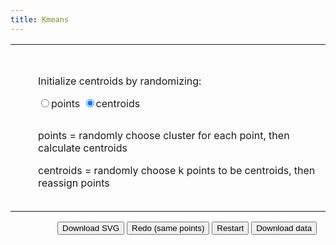 ```yaml
---
title: Kmeans
---
```


<script src="scripts/d3.v7.js"></script>
<script src="scripts/kmeans.js"></script>

<table>
  <tr style="vertical-align: top;">
    <td>
      <h3 id="info"></h3>
      <p id="kmse"></p>
      <div style="padding-left: 20px;" id="plot"></div>
    </td>
    <td>
      <div style="height: 30px;"></div>
      <p>Initialize centroids by randomizing:</p>
      <input type="radio" name="initmethod" value="points">points</input>
      <input type="radio" name="initmethod" value="centroids" checked>centroids</input>
      <div style="height: 15px;"></div>
      <p>points = randomly choose cluster for each point, then calculate centroids</p>
      <p>centroids = randomly choose k points to be centroids, then reassign points</p>
      <div style="height: 15px;"></div>
      <div id="buttons"></div>
    </td>
  </tr>  
</table>


<div id="buttons" style="padding-left: 75px;">
  <button id="download" onclick="downloadSVG()">Download SVG</button>
  <button id="redo" onclick="redo()">Redo (same points)</button>
  <button id="restart" onclick="setup()">Restart</button>
  <button id="savedata" onclick="savedata()">Download data</button>
</div> 


<script>
  const colorScale = d3.scaleOrdinal(d3.schemeSet1);

  // width and height
  const w = 400;
  const h = 400;
  const margin = {left: 50, right: 20, top: 20, bottom: 50};
  const innerHeight = h - margin.top - margin.bottom;
  const innerWidth = w - margin.left - margin.right;
  
  // create scale functions
  const xScale = d3.scaleLinear()
    .domain([0, 4])
    .range([0, innerWidth]);

  const yScale = d3.scaleLinear()
    .domain([0, 4])
    .range([innerHeight, 0]);

  // define X axis
  const xAxis = d3.axisBottom()
    .scale(xScale)
    .ticks(5);

  // define Y axis
  const yAxis = d3.axisLeft()
    .scale(yScale)
    .ticks(5);
    
  let svg;
  
  let data;
  
  setup();
  
</script> 
